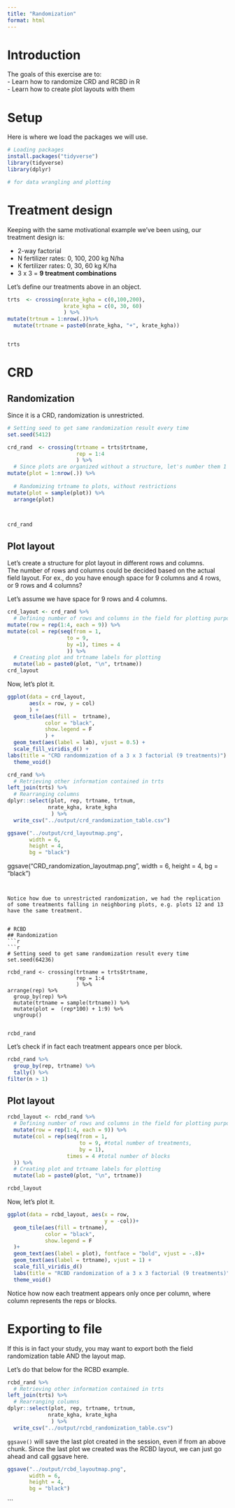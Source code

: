```yaml
---
title: "Randomization"
format: html
---
```


# Introduction  
The goals of this exercise are to:  
- Learn how to randomize CRD and RCBD in R  
- Learn how to create plot layouts with them  

# Setup  
Here is where we load the packages we will use.  
```r
# Loading packages
install.packages("tidyverse")
library(tidyverse)
library(dplyr)

# for data wrangling and plotting
```

# Treatment design  
Keeping with the same motivational example we've been using, our treatment design is:  

-   2-way factorial\
-   N fertilizer rates: 0, 100, 200 kg N/ha\
-   K fertilizer rates: 0, 30, 60 kg K/ha\
-   3 x 3 = **9 treatment combinations**

Let's define our treatments above in an object.  
```r
trts  <- crossing(nrate_kgha = c(0,100,200),
                  krate_kgha = c(0, 30, 60)
                  ) %>%
mutate(trtnum = 1:nrow(.))%>%
  mutate(trtname = paste0(nrate_kgha, "+", krate_kgha))


trts
```


# CRD  
## Randomization  
Since it is a CRD, randomization is unrestricted.  

```r
# Setting seed to get same randomization result every time
set.seed(5412)

crd_rand  <- crossing(trtname = trts$trtname,
                      rep = 1:4
                      ) %>%
  # Since plots are organized without a structure, let's number them 1 through 36
mutate(plot = 1:nrow(.)) %>%
  
  # Randomizing trtname to plots, without restrictions 
mutate(plot = sample(plot)) %>%
  arrange(plot)



crd_rand
```

## Plot layout  
Let's create a structure for plot layout in different rows and columns.  
The number of rows and columns could be decided based on the actual field layout. For ex., do you have enough space for 9 columns and 4 rows, or 9 rows and 4 columns?  

Let's assume we have space for 9 rows and 4 columns.  

```r
crd_layout <- crd_rand %>%
  # Defining number of rows and columns in the field for plotting purposes
mutate(row = rep(1:4, each = 9)) %>%
mutate(col = rep(seq(from = 1,
                   to = 9,
                   by =1), times = 4
                   )) %>%
  # Creating plot and trtname labels for plotting
  mutate(lab = paste0(plot, "\n", trtname))
crd_layout
```

Now, let's plot it.
```r
ggplot(data = crd_layout,
       aes(x = row, y = col)
       ) +
  geom_tile(aes(fill =  trtname),
            color = "black",
            show.legend = F
            ) +
  geom_text(aes(label = lab), vjust = 0.5) + 
  scale_fill_viridis_d() + 
labs(title = "CRD randommization of a 3 x 3 factorial (9 treatments)") +
  theme_void()
```
```r
crd_rand %>%
  # Retrieving other information contained in trts
left_join(trts) %>%
  # Rearranging columns  
dplyr::select(plot, rep, trtname, trtnum,
             nrate_kgha, krate_kgha
              ) %>%
  write_csv("../output/crd_randomization_table.csv")

ggsave("../output/crd_layoutmap.png",
       width = 6,
       height = 4,
       bg = "black")

```


ggsave("CRD_randomization_layoutmap.png", 
       width = 6, 
       height = 4, 
       bg = "black")
```


Notice how due to unrestricted randomization, we had the replication of some treatments falling in neighboring plots, e.g. plots 12 and 13 have the same treatment.  


# RCBD  
## Randomization  
```r
```r
# Setting seed to get same randomization result every time
set.seed(64236)

rcbd_rand <- crossing(trtname = trts$trtname,
                      rep = 1:4
                      ) %>%
arrange(rep) %>%
  group_by(rep) %>%
  mutate(trtname = sample(trtname)) %>%
  mutate(plot =  (rep*100) + 1:9) %>%
  ungroup()


rcbd_rand
```

Let's check if in fact each treatment appears once per block.  
```r
rcbd_rand %>%
  group_by(rep, trtname) %>%
  tally() %>%
filter(n > 1)

```

## Plot layout  
```r
rcbd_layout <- rcbd_rand %>%
  # Defining number of rows and columns in the field for plotting purposes
  mutate(row = rep(1:4, each = 9)) %>%
  mutate(col = rep(seq(from = 1, 
                       to = 9, #total number of treatments, 
                       by = 1), 
                   times = 4 #total number of blocks
  )) %>%
  # Creating plot and trtname labels for plotting
  mutate(lab = paste0(plot, "\n", trtname))

rcbd_layout
```

Now, let's plot it.
```r
ggplot(data = rcbd_layout, aes(x = row, 
                               y = -col))+
  geom_tile(aes(fill = trtname),
            color = "black",
            show.legend = F
  )+
  geom_text(aes(label = plot), fontface = "bold", vjust = -.8)+
  geom_text(aes(label = trtname), vjust = 1) +
  scale_fill_viridis_d()
  labs(title = "RCBD randomization of a 3 x 3 factorial (9 treatments)") +
  theme_void()

```

Notice how now each treatment appears only once per column, where column represents the reps or blocks.  

# Exporting to file  
If this is in fact your study, you may want to export both the field randomization table AND the layout map.  

Let's do that below for the RCBD example.  

```r

rcbd_rand %>%
  # Retrieving other information contained in trts
left_join(trts) %>%
  # Rearranging columns  
dplyr::select(plot, rep, trtname, trtnum,
             nrate_kgha, krate_kgha
              ) %>%
  write_csv("../output/rcbd_randomization_table.csv")

```

`ggsave()` will save the last plot created in the session, even if from an above chunk. Since the last plot we created was the RCBD layout, we can just go ahead and call ggsave here.  

```r
ggsave("../output/rcbd_layoutmap.png",
       width = 6,
       height = 4,
       bg = "black")
```




```

